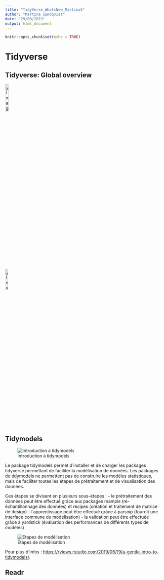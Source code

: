 ```yaml
---
title: "TidyVerse_WhatsNew_MartinaS"
author: "Martina Sundqvist"
date: "29/08/2019"
output: html_document
---
```


```r
knitr::opts_chunk$set(echo = TRUE)
```

# Tidyverse <!-- {.tabset .tabset-fade .tabset-pills} use this code to make tabs, but does not work with the anchors (internal liks) --> 

## Tidyverse: Global overview 

[![Image Title](logo_tidymodels.png){width=15%}](#tidymodels-link)



[![Image Title](logo_readr.png){width=13%}](#readr-link)





## Tidymodels {#tidymodels-link}

![Introduction à tidymodels](tidymodels.png)

Le package tidymodels permet d'installer et de charger les packages tidyverse permettant de faciliter la modélisation de données. Les packages de tidymodels ne permettent pas de construire les modèles statistiques, mais de faciliter toutes les étapes de prétraitement et de visualisation des données.

Ces étapes se divisent en plusieurs sous-étapes :
- le prétraitement des données peut être effectué grâce aux packages rsample (ré-échantillonnage des données) et recipes (création et traitement de matrice de design)
- l'apprentissage peut être effectué grâce à parsnip (fournit une interface commune de modélisation)
- la validation peut être effectuée grâce à yardstick (évaluation des performances de différents types de modèles)

![Etapes de modélisation](tidymodels2.png)


Pour plus d'infos : <https://rviews.rstudio.com/2019/06/19/a-gentle-intro-to-tidymodels/>.


## Readr {#readr-link}
